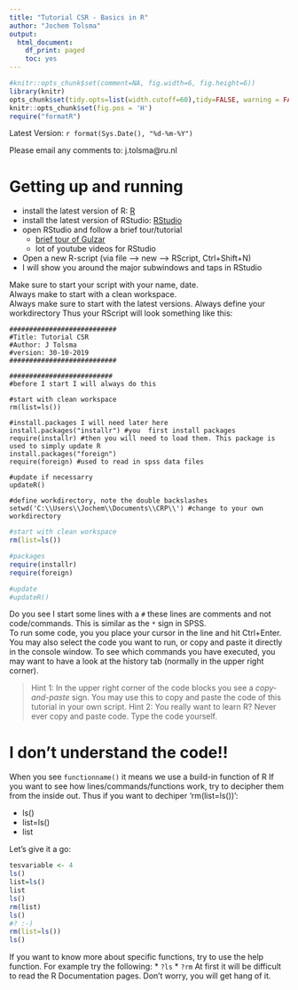 ```yaml
---
title: "Tutorial CSR - Basics in R"
author: "Jochem Tolsma"
output:
  html_document:
    df_print: paged
    toc: yes
---
```


```r
#knitr::opts_chunk$set(comment=NA, fig.width=6, fig.height=6))
library(knitr)
opts_chunk$set(tidy.opts=list(width.cutoff=60),tidy=FALSE, warning = FALSE, message = FALSE)
knitr::opts_chunk$set(fig.pos = 'H')
require("formatR")
```

Latest Version: `r format(Sys.Date(), "%d-%m-%Y")`

Please email any comments to: j.tolsma@ru.nl	

# Getting up and running

* install the latest version of R: [R](https://cran.r-project.org/)
* install the latest version of RStudio: [RStudio](www.rstudio.com) 
* open RStudio and follow a brief tour/tutorial
  + [brief tour of Gulzar](https://web.cs.ucla.edu/~gulzar/rstudio/basic-tutorial.html)
  + lot of youtube videos for RStudio
* Open a new R-script (via file --> new --> RScript, Ctrl+Shift+N)
* I will show you around the major subwindows and taps in RStudio

Make sure to start your script with your name, date.  
Always make to start with a clean workspace.   
Always make sure to start with the latest versions.
Always define your workdirectory
Thus your RScript will look something like this:

```
###########################
#Title: Tutorial CSR
#Author: J Tolsma
#version: 30-10-2019
###########################

##########################
#before I start I will always do this

#start with clean workspace 
rm(list=ls())

#install.packages I will need later here
install.packages("installr") #you  first install packages
require(installr) #then you will need to load them. This package is used to simply update R
install.packages("foreign")
require(foreign) #used to read in spss data files

#update if necessarry
updateR()

#define workdirectory, note the double backslashes
setwd('C:\\Users\\Jochem\\Documents\\CRP\\') #change to your own workdirectory

```

```r
#start with clean workspace 
rm(list=ls())

#packages
require(installr)
require(foreign) 

#update 
#updateR()


```


Do you see I start some lines with a `#` these lines are comments and not code/commands. This is similar as the `*` sign in SPSS.  
To run some code, you you place your cursor in the line and hit Ctrl+Enter. You may also select the code you want to run, or copy and paste it directly in the console window. To see which commands you have executed, you may want to have a look at the history tab (normally in the upper right corner). 

> Hint 1: In the upper right corner of the code blocks you see a *copy-and-paste* sign. You may use this to copy and paste the code of this tutorial in your own script. 
> Hint 2: You really want to learn R? Never ever copy and paste code. Type the code yourself. 

# I don't understand the code!!
When you see `functionname()` it means we use a build-in function of R
If you want to see how lines/commands/functions work, try to decipher them from the inside out. Thus if you want to dechiper 'rm(list=ls())':  

* ls()
* list=ls()
* list

Let's give it a go: 

```r
tesvariable <- 4
ls()
list=ls()
list
ls()
rm(list)
ls()
#? :-)
rm(list=ls())
ls()

```

If you want to know more about specific functions, try to use the help function. 
For example try the following:
* `?ls`
* `?rm`
At first it will be difficult to read the R Documentation pages. Don't worry, you will get hang of it.
